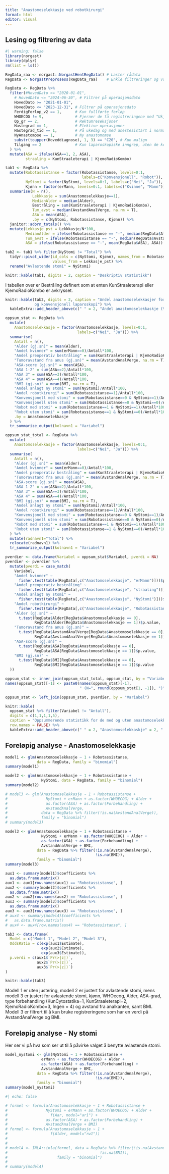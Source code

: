 ```yaml
---
title: "Anastomoselekkasje ved robotkirurgi"
format: html
editor: visual
---
```


## Lesing og filtrering av data

```r
#| warning: false
library(norgast)
library(dplyr)
rm(list = ls())

RegData_raa <- norgast::NorgastHentRegData() # Laster rådata
RegData <- NorgastPreprosess(RegData_raa)    # Enkle filtreringer og variabeldefinisjoner

RegData <- RegData %>% 
  filter(#HovedDato >= "2020-01-01",
    # HovedDato <= "2024-06-30", # Filtrer på operasjonsdato
    HovedDato >= "2021-01-01",
    HovedDato <= "2023-12-31", # Filtrer på operasjonsdato
    FerdigForlop_v2 == 1,      # Kun fullførte forløp
    WHOECOG != 9,              # Fjerner de få registreringene med "Ukjent" WHOECOG
    Op_gr == 2,                # Rektumreseksjoner
    Hastegrad == 1,            # Elektive operasjoner
    Hastegrad_tid == 1,        # På ukedag og med anestesistart i normalarbeidstid
    NyAnastomose == 1,         # Ny anastomomse
    substr(toupper(Hoveddiagnose), 1, 3) == "C20", # Kun malign
    Tilgang == 2               # Kun laparoskopiske inngrep, uten de konverterte
  ) %>% 
  mutate(ASA = ifelse(ASA==1, 2, ASA),
         straaling = KunStraaleterapi | KjemoRadioKombo)

```

```r
tab1 <- RegData %>%
  mutate(Robotassistanse = factor(Robotassistanse, levels=0:1, 
                                  labels=c("Konvensjonell", "Robot")),
         NyStomi = factor(NyStomi, levels=0:1, labels=c("Nei", "Ja")),
         Kjønn = factor(erMann, levels=0:1, labels=c("Kvinne", "Mann"))) %>% 
  summarise(N = n(),
            Lekkkasje = sum(Anastomoselekkasje==1),
            MedianAlder = median(Alder),
            Bestråling = sum(KunStraaleterapi | KjemoRadioKombo),
            Tum_avst = median(AvstandAnalVerge, na.rm = T),
            ASA = mean(ASA),
            .by = c(NyStomi, Robotassistanse, Kjønn)) %>% 
  janitor::adorn_totals() %>% 
  mutate(Lekkasje_pst = Lekkkasje/N*100,
         MedianAlder = ifelse(Robotassistanse == "-", median(RegData$Alder), MedianAlder),
         Tum_avst = ifelse(Robotassistanse == "-", median(RegData$AvstandAnalVerge, na.rm = T), Tum_avst),
         ASA = ifelse(Robotassistanse == "-", mean(RegData$ASA), ASA))

tab2 <- tab1 %>% filter(NyStomi != "Total") %>% 
  tidyr::pivot_wider(id_cols = c(NyStomi, Kjønn), names_from = Robotassistanse,
                     values_from = Lekkasje_pst) %>% 
  rename("Avlastende stomi" = NyStomi)

knitr::kable(tab1, digits = 2, caption = "Deskriptiv statistikk")
```

I tabellen over er Bestråling definert som at enten KunStraaleterapi eller KjemoRadioKombo er avkrysset.

```r
knitr::kable(tab2, digits = 2, caption = "Andel anastomoselekkasjer for robotassistert
             og konvensjonell laparoskopi") %>% 
  kableExtra::add_header_above(c(" " = 2, "Andel anastomoselekkaskje (%)" = 2))

```

```r
oppsum_stat <- RegData %>% 
  mutate(
    Anastomoselekkasje = factor(Anastomoselekkasje, levels=0:1, 
                                labels=c("Nei", "Ja"))) %>% 
  summarise(
    Antall = n(),
    "Alder (gj.sn)" = mean(Alder),
    "Andel kvinner" = sum(erMann==0)/Antall*100,
    "Andel preoperativ bestråling" = sum(KunStraaleterapi | KjemoRadioKombo)/Antall*100,
    "Tumoravstand fra anus (gj.sn)" = mean(AvstandAnalVerge, na.rm = T),
    "ASA-score (gj.sn)" = mean(ASA),
    "ASA 1-2" = sum(ASA==2)/Antall*100,
    "ASA 3" = sum(ASA==3)/Antall*100,
    "ASA 4" = sum(ASA==4)/Antall*100,
    "BMI (gj.sn)" = mean(BMI, na.rm = T),
    "Andel anlagt ny stomi" = sum(NyStomi)/Antall*100,
    "Andel robotkirurgi" = sum(Robotassistanse==1)/Antall*100,
    "Konvensjonell med stomi" = sum(Robotassistanse==0 & NyStomi==1)/Antall*100,
    "Konvensjonell uten stomi" = sum(Robotassistanse==0 & NyStomi==0)/Antall*100,
    "Robot med stomi" = sum(Robotassistanse==1 & NyStomi==1)/Antall*100,
    "Robot uten stomi" = sum(Robotassistanse==1 & NyStomi==0)/Antall*100,
    .by = Anastomoselekkasje
  ) %>% 
  tr_summarize_output(kolnavn1 = "Variabel")

oppsum_stat_total <- RegData %>% 
  mutate(
    Anastomoselekkasje = factor(Anastomoselekkasje, levels=0:1, 
                                labels=c("Nei", "Ja"))) %>% 
  summarise(
    Antall = n(),
    "Alder (gj.sn)" = mean(Alder),
    "Andel kvinner" = sum(erMann==0)/Antall*100,
    "Andel preoperativ bestråling" = sum(KunStraaleterapi | KjemoRadioKombo)/Antall*100,
    "Tumoravstand fra anus (gj.sn)" = mean(AvstandAnalVerge, na.rm = T),
    "ASA-score (gj.sn)" = mean(ASA),
    "ASA 1-2" = sum(ASA==2)/Antall*100,
    "ASA 3" = sum(ASA==3)/Antall*100,
    "ASA 4" = sum(ASA==4)/Antall*100,
    "BMI (gj.sn)" = mean(BMI, na.rm = T),
    "Andel anlagt ny stomi" = sum(NyStomi)/Antall*100,
    "Andel robotkirurgi" = sum(Robotassistanse==1)/Antall*100,
    "Konvensjonell med stomi" = sum(Robotassistanse==0 & NyStomi==1)/Antall*100,
    "Konvensjonell uten stomi" = sum(Robotassistanse==0 & NyStomi==0)/Antall*100,
    "Robot med stomi" = sum(Robotassistanse==1 & NyStomi==1)/Antall*100,
    "Robot uten stomi" = sum(Robotassistanse==1 & NyStomi==0)/Antall*100
  ) %>% 
  mutate(radnavn1="Total") %>% 
  relocate(radnavn1) %>% 
  tr_summarize_output(kolnavn1 = "Variabel")

pverdier <- data.frame(Variabel = oppsum_stat$Variabel, pverdi = NA)
pverdier <- pverdier %>% 
  mutate(pverdi = case_match(
    Variabel,
    "Andel kvinner" ~ 
      fisher.test(table(RegData[,c("Anastomoselekkasje", "erMann")]))$p.value,
    "Andel preoperativ bestråling" ~
      fisher.test(table(RegData[,c("Anastomoselekkasje", "straaling")]))$p.value,
    "Andel anlagt ny stomi" ~
      fisher.test(table(RegData[,c("Anastomoselekkasje", "NyStomi")]))$p.value,
    "Andel robotkirurgi" ~ 
      fisher.test(table(RegData[,c("Anastomoselekkasje", "Robotassistanse")]))$p.value,
    "Alder (gj.sn)" ~
      t.test(RegData$Alder[RegData$Anastomoselekkasje == 0],
             RegData$Alder[RegData$Anastomoselekkasje == 1])$p.value,
    "Tumoravstand fra anus (gj.sn)" ~ 
      t.test(RegData$AvstandAnalVerge[RegData$Anastomoselekkasje == 0],
             RegData$AvstandAnalVerge[RegData$Anastomoselekkasje == 1])$p.value,
    "ASA-score (gj.sn)" ~ 
      t.test(RegData$ASA[RegData$Anastomoselekkasje == 0],
             RegData$ASA[RegData$Anastomoselekkasje == 1])$p.value,
    "BMI (gj.sn)" ~ 
      t.test(RegData$BMI[RegData$Anastomoselekkasje == 0],
             RegData$BMI[RegData$Anastomoselekkasje == 1])$p.value
  ))

oppsum_stat <- inner_join(oppsum_stat_total, oppsum_stat, by = "Variabel")
names(oppsum_stat)[-1] <- paste0(names(oppsum_stat)[-1], 
                                 " (N=", round(oppsum_stat[1, -1]), ")")

oppsum_stat <- left_join(oppsum_stat, pverdier, by = "Variabel")

knitr::kable(
  oppsum_stat %>% filter(Variabel != "Antall"), 
  digits = c(1,1,1,1,5), 
  caption = "Oppsummerende statistikk for de med og uten anastomoselekkasje",
  row.names = FALSE) %>% 
  kableExtra::add_header_above(c(" " = 2, "Anastomoselekkaskje" = 2, " " = 1))

```

## Foreløpig analyse - Anastomoselekkasje

```r
model1 <- glm(Anastomoselekkasje ~ 1 + Robotassistanse, 
              data = RegData, family = "binomial")
summary(model1)

model2 <- glm(Anastomoselekkasje ~ 1 + Robotassistanse + 
                NyStomi, data = RegData, family = "binomial")
summary(model2)

# model3 <- glm(Anastomoselekkasje ~ 1 + Robotassistanse + 
#                 NyStomi + erMann + as.factor(WHOECOG) + Alder +
#                 as.factor(ASA) + as.factor(Forbehandling) +
#                 AvstandAnalVerge,
#               data = RegData %>% filter(!is.na(AvstandAnalVerge)), 
#               family = "binomial")
# summary(model3)

model3 <- glm(Anastomoselekkasje ~ 1 + Robotassistanse + 
                NyStomi + erMann + as.factor(WHOECOG) + Alder +
                as.factor(ASA) + as.factor(Forbehandling) +
                AvstandAnalVerge + BMI,
              data = RegData %>% filter(!is.na(AvstandAnalVerge),
                                        !is.na(BMI)), 
              family = "binomial")
summary(model3)

aux1 <- summary(model1)$coefficients %>%
  as.data.frame.matrix() 
aux1 <- aux1[row.names(aux1) == "Robotassistanse", ]
aux2 <- summary(model2)$coefficients %>%
  as.data.frame.matrix() 
aux2 <- aux2[row.names(aux2) == "Robotassistanse", ]
aux3 <- summary(model3)$coefficients %>%
  as.data.frame.matrix()
aux3 <- aux3[row.names(aux3) == "Robotassistanse", ]
# aux4 <- summary(model4)$coefficients %>%
#   as.data.frame.matrix() 
# aux4 <- aux4[row.names(aux4) == "Robotassistanse", ]

tab3 <- data.frame(
  Model = c("Model 1", "Model 2", "Model 3"),
  OddsRatio = c(exp(aux1$Estimate),
                exp(aux2$Estimate),
                exp(aux3$Estimate)),
  p.verdi = c(aux1$`Pr(>|z|)`,
              aux2$`Pr(>|z|)`,
              aux3$`Pr(>|z|)`)
)

knitr::kable(tab3)

```

Modell 1 er uten justering, modell 2 er justert for avlastende stomi, mens modell 3 er justert for avlastende stomi, kjønn, WHOecog, Alder, ASA-grad, type forbehandling (KunCytostatika=1, KunStraaleterapi=2, KjemoRadioKombo=3, Ingen = 4) og avstand fra analkanten, samt BMI. Modell 3 er filtrert til å kun bruke registreringene som har en verdi på AvstandAnalVerge og BMI.

## Foreløpig analyse - Ny stomi

Her ser vi på hva som ser ut til å påvirke valget å benytte avlastende stomi.

```r

model_nystomi <- glm(NyStomi ~ 1 + Robotassistanse + 
                erMann + as.factor(WHOECOG) + Alder +
                as.factor(ASA) + as.factor(Forbehandling) +
                AvstandAnalVerge + BMI,
              data = RegData %>% filter(!is.na(AvstandAnalVerge),
                                        !is.na(BMI)), 
              family = "binomial")
summary(model_nystomi)


```

<!-- ## INLA -->

```r
#| echo: false

# formel <- formula(Anastomoselekkasje ~ 1 + Robotassistanse +
#                 NyStomi + erMann + as.factor(WHOECOG) + Alder +
#                   f(Aar, model="ar1") +
#                 as.factor(ASA) + as.factor(Forbehandling) +
#                 AvstandAnalVerge + BMI)
# formel <- formula(Anastomoselekkasje ~ 1 +
#                   f(Alder, model="rw1"))
# 
# 
# model4 <- INLA::inla(formel, data = RegData %>% filter(!is.na(AvstandAnalVerge),
#                                         !is.na(BMI)),
#                      family = "binomial")
# 
# summary(model4)


```

